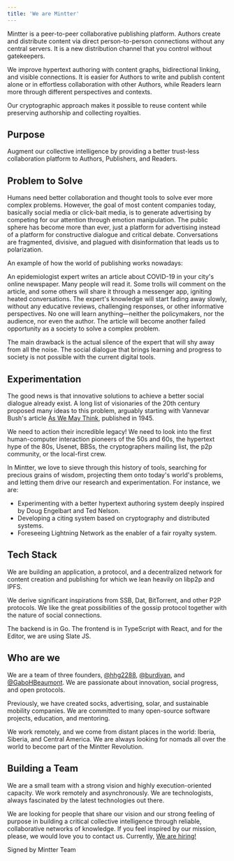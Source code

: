 ```yaml
---
title: 'We are Mintter'
---
```

Mintter is a peer-to-peer collaborative publishing platform. Authors create and distribute content via direct person-to-person connections without any central servers. It is a new distribution channel that you control without gatekeepers.

We improve hypertext authoring with content graphs, bidirectional linking, and visible connections. It is easier for Authors to write and publish content alone or in effortless collaboration with other Authors, while Readers learn more through different perspectives and contexts.

Our cryptographic approach makes it possible to reuse content while preserving authorship and collecting royalties.

## Purpose

Augment our collective intelligence by providing a better trust-less collaboration platform to Authors, Publishers, and Readers.

## Problem to Solve

Humans need better collaboration and thought tools to solve ever more complex problems. However, the goal of most content companies today, basically social media or click-bait media, is to generate advertising by competing for our attention through emotion manipulation. The public sphere has become more than ever, just a platform for advertising instead of a platform for constructive dialogue and critical debate. Conversations are fragmented, divisive, and plagued with disinformation that leads us to polarization.

An example of how the world of publishing works nowadays:

An epidemiologist expert writes an article about COVID-19 in your city's online newspaper. Many people will read it. Some trolls will comment on the article, and some others will share it through a messenger app, igniting heated conversations. The expert's knowledge will start fading away slowly, without any educative reviews, challenging responses, or other informative perspectives. No one will learn anything—neither the policymakers, nor the audience, nor even the author. The article will become another failed opportunity as a society to solve a complex problem.

The main drawback is the actual silence of the expert that will shy away from all the noise. The social dialogue that brings learning and progress to society is not possible with the current digital tools.

## Experimentation

The good news is that innovative solutions to achieve a better social dialogue already exist. A long list of visionaries of the 20th century proposed many ideas to this problem, arguably starting with Vannevar Bush's article <a href="https://www.theatlantic.com/magazine/archive/1945/07/as-we-may-think/303881/" target="_blank" >As We May Think</a>, published in 1945.

We need to action their incredible legacy! We need to look into the first human-computer interaction pioneers of the 50s and 60s, the hypertext hype of the 80s, Usenet, BBSs, the cryptographers mailing list, the p2p community, or the local-first crew.

In Mintter, we love to sieve through this history of tools, searching for precious grains of wisdom, projecting them onto today's world's problems, and letting them drive our research and experimentation. For instance, we are:

- Experimenting with a better hypertext authoring system deeply inspired by Doug Engelbart and Ted Nelson.
- Developing a citing system based on cryptography and distributed systems.
- Foreseeing Lightning Network as the enabler of a fair royalty system.

## Tech Stack

We are building an application, a protocol, and a decentralized network for content creation and publishing for which we lean heavily on libp2p and IPFS.

We derive significant inspirations from SSB, Dat, BitTorrent, and other P2P protocols. We like the great possibilities of the gossip protocol together with the nature of social connections.

The backend is in Go. The frontend is in TypeScript with React, and for the Editor, we are using Slate JS.

## Who are we
We are a team of three founders, [@hhg2288](https://twitter.com/hhg2288), [@burdiyan](), and [@GaboHBeaumont](https://twitter.com/GaboHBeaumont). We are passionate about innovation, social progress, and open protocols.

Previously, we have created socks, advertising, solar, and sustainable mobility companies. We are committed to many open-source software projects, education, and mentoring.

We work remotely, and we come from distant places in the world: Iberia, Siberia, and Central America. We are always looking for nomads all over the world to become part of the Mintter Revolution.

## Building a Team
We are a small team with a strong vision and highly execution-oriented capacity. We work remotely and asynchronously. We are technologists, always fascinated by the latest technologies out there.

We are looking for people that share our vision and our strong feeling of purpose in building a critical collective intelligence through reliable, collaborative networks of knowledge. If you feel inspired by our mission, please, we would love you to contact us. Currently, [We are hiring!](/hiring) 

Signed by Mintter Team